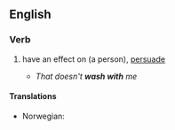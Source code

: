 ==English==

===Verb===
{{en-verb|inf=to [[wash]] [[with]] | '''[[washes with]]'''| '''[[washing with]]''' | washed with}}

# {{colloquial}} have an effect on (a person), [[persuade]]
#*''That doesn't '''wash with''' me''

====Translations====
{{trans-top|have an effect on (a person)}}
*Norwegian: {{t-|no|bite på}}
{{trans-mid}}
{{trans-bottom}}